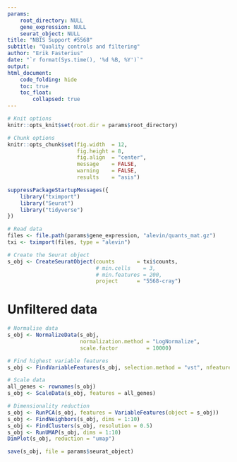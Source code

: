 ```yaml
---
params:
    root_directory: NULL
    gene_expression: NULL
    seurat_object: NULL
title: "NBIS Support #5568"
subtitle: "Quality controls and filtering"
author: "Erik Fasterius"
date: "`r format(Sys.time(), '%d %B, %Y')`"
output:
html_document:
    code_folding: hide
    toc: true
    toc_float:
        collapsed: true
---
```


```r
# Knit options
knitr::opts_knit$set(root.dir = params$root_directory)

# Chunk options
knitr::opts_chunk$set(fig.width  = 12,
                      fig.height = 8,
                      fig.align  = "center",
                      message    = FALSE,
                      warning    = FALSE,
                      results    = "asis")
```

```r
suppressPackageStartupMessages({
    library("tximport")
    library("Seurat")
    library("tidyverse")
})
```

```r
# Read data
files <- file.path(params$gene_expression, "alevin/quants_mat.gz")
txi <- tximport(files, type = "alevin")

# Create the Seurat object
s_obj <- CreateSeuratObject(counts       = txi$counts,
                            # min.cells    = 3,
                            # min.features = 200,
                            project      = "5568-cray")
```

# Unfiltered data

```r
# Normalise data
s_obj <- NormalizeData(s_obj,
                       normalization.method = "LogNormalize",
                       scale.factor         = 10000)

# Find highest variable features
s_obj <- FindVariableFeatures(s_obj, selection.method = "vst", nfeatures = 2000)

# Scale data
all_genes <- rownames(s_obj)
s_obj <- ScaleData(s_obj, features = all_genes)

# Dimensionality reduction
s_obj <- RunPCA(s_obj, features = VariableFeatures(object = s_obj))
s_obj <- FindNeighbors(s_obj, dims = 1:10)
s_obj <- FindClusters(s_obj, resolution = 0.5)
s_obj <- RunUMAP(s_obj, dims = 1:10)
DimPlot(s_obj, reduction = "umap")
```

```r
save(s_obj, file = params$seurat_object)
```
